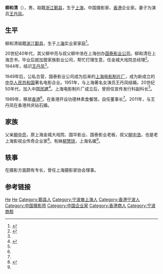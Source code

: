 '''柳和清'''（{{bd|1926年||2016年|2月4日}}），男，祖籍[[浙江|浙江]][[鄞县|鄞县]]，生于[[上海|上海]]，中国摄影家、[[香港|香港]]企业家。妻子为演员[[王丹凤|王丹凤]]。

== 生平 ==
柳和清祖籍[[浙江|浙江]][[鄞县|鄞县]]，生于[[上海|上海]]实业家家庭<ref name="Liu family">{{cite web |url=http://www.shbiz.com.cn/Item/16558.aspx |title=“我把养子当亲生子看”——访柳中亮之女柳慧琼 |publisher=上海商报 |date=2005-11-30 |accessdate=2014-06-28 |language=zh-hans |deadurl=yes |archiveurl=https://web.archive.org/web/20140714203502/http://www.shbiz.com.cn/Item/16558.aspx |archivedate=2014-07-14 }}</ref>。

20世纪40年代，其父柳中亮与叔父柳中浩在上海创办[[国泰影业公司|国泰影业公司]]。柳和清在上海念书，毕业后就加盟家族影业公司，帮忙打理生意，任金城大戏院总经理<ref name="Wang Liu">{{cite journal |author=崂季 |title=王丹凤、柳和清:过滋味浓郁的日子 |journal=《老同志之友》 |volume=第20期 |year=2011年 |url=http://mall.cnki.net/magazine/article/LTZZ201120033.htm |format=PDF |access-date=2014-06-30 |archive-date=2020-03-25 |archive-url=https://web.archive.org/web/20200325083957/http://mall.cnki.net/magazine/article/LTZZ201120033.htm |dead-url=no }}</ref>。1944年，结识[[王丹凤|王丹凤]]<ref name="Wang Liu"/>。

1949年后，公私合营，国泰影业公司成为后来的[[上海电影制片厂|上海电影制片厂]]，成为新成立的[[中华人民共和国|中华人民共和国]]著名电影企业。1951年，与上海著名女演员王丹凤结婚。20世纪50年代，加入中国[[民建|民建]]<ref name="Liu Minjian">{{cite web |url=http://www.mjshsw.org.cn/shmj2011/node766/node768/userobject1ai16669.html |title=雪压梅花白,春归柳色清--访民建老会员柳和清 |publisher=上海民建 |author=王以得 |date=2011-04-06 |accessdate=2014-06-28 |language=zh-hans |archive-date=2016-03-04 |archive-url=https://web.archive.org/web/20160304185555/http://www.mjshsw.org.cn/shmj2011/node766/node768/userobject1ai16669.html |dead-url=no }}</ref>。上海电影制片厂成立后，曾担任宣传发行科副科长<ref name="Liu Minjian"/>。

1989年，移居[[香港|香港]]<ref name="Liu Minjian"/>。在香港开设功德林素食餐馆，自任董事长<ref name="Liu Minjian"/>。2011年，与王丹凤在香港共庆钻石婚。

== 家族 == 
父亲[[柳中亮|柳中亮]]，原上海金城大戏院、国华影业、国泰影业老板，叔父[[柳中浩|柳中浩]]，也是老上海影视业传奇企业家<ref >{{cite web |url=http://sh.eastday.com/eastday/node545/node724/userobject1ai9631.html |title=30年代上海电影巨子之女 回老宅忆豪门旧梦[组图] |publisher=上海新闻 |date=2005-11-22 |accessdate=2014-06-28 |language=zh-hans |archive-date=2008-12-01 |archive-url=https://web.archive.org/web/20081201164449/http://sh.eastday.com/eastday/node545/node724/userobject1ai9631.html |dead-url=no }}</ref>。有妹[[柳慧琼|柳慧琼]]，上海名媛<ref name="Liu family"/>。

== 轶事 ==
在摄影方面颇有专长，曾任上海摄影家协会理事。

== 参考链接 ==
{{reflist|2}}

{{Authority control}}
{{DEFAULTSORT:Liu}}
[[Category:柳姓|He]]
[[Category:柳中亮家族|He]]
[[Category:鄞县人|Category:鄞县人]]
[[Category:宁波裔上海人|Category:宁波裔上海人]]
[[Category:香港宁波人|Category:香港宁波人]]
[[Category:中国摄影师|Category:中国摄影师]]
[[Category:中国企业家|Category:中国企业家]]
[[Category:香港商人|Category:香港商人]]
[[Category:宁波商帮|Category:宁波商帮]]